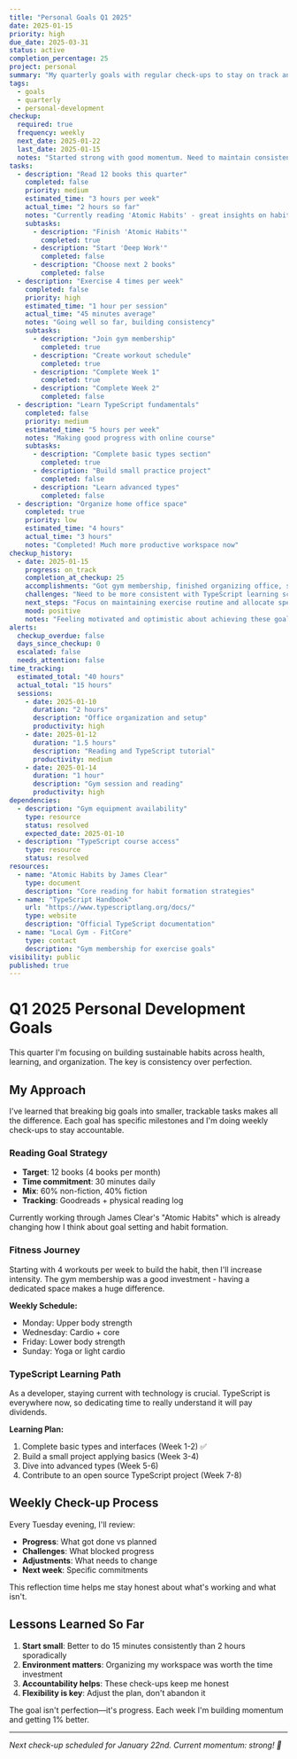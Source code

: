 ```yaml
---
title: "Personal Goals Q1 2025"
date: 2025-01-15
priority: high
due_date: 2025-03-31
status: active
completion_percentage: 25
project: personal
summary: "My quarterly goals with regular check-ups to stay on track and reflect on progress."
tags:
  - goals
  - quarterly
  - personal-development
checkup:
  required: true
  frequency: weekly
  next_date: 2025-01-22
  last_date: 2025-01-15
  notes: "Started strong with good momentum. Need to maintain consistency."
tasks:
  - description: "Read 12 books this quarter"
    completed: false
    priority: medium
    estimated_time: "3 hours per week"
    actual_time: "2 hours so far"
    notes: "Currently reading 'Atomic Habits' - great insights on habit formation"
    subtasks:
      - description: "Finish 'Atomic Habits'"
        completed: true
      - description: "Start 'Deep Work'"
        completed: false
      - description: "Choose next 2 books"
        completed: false
  - description: "Exercise 4 times per week"
    completed: false
    priority: high
    estimated_time: "1 hour per session"
    actual_time: "45 minutes average"
    notes: "Going well so far, building consistency"
    subtasks:
      - description: "Join gym membership"
        completed: true
      - description: "Create workout schedule"
        completed: true
      - description: "Complete Week 1"
        completed: true
      - description: "Complete Week 2"
        completed: false
  - description: "Learn TypeScript fundamentals"
    completed: false
    priority: medium
    estimated_time: "5 hours per week"
    notes: "Making good progress with online course"
    subtasks:
      - description: "Complete basic types section"
        completed: true
      - description: "Build small practice project"
        completed: false
      - description: "Learn advanced types"
        completed: false
  - description: "Organize home office space"
    completed: true
    priority: low
    estimated_time: "4 hours"
    actual_time: "3 hours"
    notes: "Completed! Much more productive workspace now"
checkup_history:
  - date: 2025-01-15
    progress: on_track
    completion_at_checkup: 25
    accomplishments: "Got gym membership, finished organizing office, started reading routine"
    challenges: "Need to be more consistent with TypeScript learning schedule"
    next_steps: "Focus on maintaining exercise routine and allocate specific time blocks for coding practice"
    mood: positive
    notes: "Feeling motivated and optimistic about achieving these goals"
alerts:
  checkup_overdue: false
  days_since_checkup: 0
  escalated: false
  needs_attention: false
time_tracking:
  estimated_total: "40 hours"
  actual_total: "15 hours"
  sessions:
    - date: 2025-01-10
      duration: "2 hours"
      description: "Office organization and setup"
      productivity: high
    - date: 2025-01-12
      duration: "1.5 hours"
      description: "Reading and TypeScript tutorial"
      productivity: medium
    - date: 2025-01-14
      duration: "1 hour"
      description: "Gym session and reading"
      productivity: high
dependencies:
  - description: "Gym equipment availability"
    type: resource
    status: resolved
    expected_date: 2025-01-10
  - description: "TypeScript course access"
    type: resource
    status: resolved
resources:
  - name: "Atomic Habits by James Clear"
    type: document
    description: "Core reading for habit formation strategies"
  - name: "TypeScript Handbook"
    url: "https://www.typescriptlang.org/docs/"
    type: website
    description: "Official TypeScript documentation"
  - name: "Local Gym - FitCore"
    type: contact
    description: "Gym membership for exercise goals"
visibility: public
published: true
---
```


# Q1 2025 Personal Development Goals

This quarter I'm focusing on building sustainable habits across health, learning, and organization. The key is consistency over perfection.

## My Approach

I've learned that breaking big goals into smaller, trackable tasks makes all the difference. Each goal has specific milestones and I'm doing weekly check-ups to stay accountable.

### Reading Goal Strategy
- **Target**: 12 books (4 books per month)
- **Time commitment**: 30 minutes daily
- **Mix**: 60% non-fiction, 40% fiction
- **Tracking**: Goodreads + physical reading log

Currently working through James Clear's "Atomic Habits" which is already changing how I think about goal setting and habit formation.

### Fitness Journey
Starting with 4 workouts per week to build the habit, then I'll increase intensity. The gym membership was a good investment - having a dedicated space makes a huge difference.

**Weekly Schedule:**
- Monday: Upper body strength
- Wednesday: Cardio + core
- Friday: Lower body strength  
- Sunday: Yoga or light cardio

### TypeScript Learning Path
As a developer, staying current with technology is crucial. TypeScript is everywhere now, so dedicating time to really understand it will pay dividends.

**Learning Plan:**
1. Complete basic types and interfaces (Week 1-2) ✅
2. Build a small project applying basics (Week 3-4)
3. Dive into advanced types (Week 5-6)
4. Contribute to an open source TypeScript project (Week 7-8)

## Weekly Check-up Process

Every Tuesday evening, I'll review:
- **Progress**: What got done vs planned
- **Challenges**: What blocked progress
- **Adjustments**: What needs to change
- **Next week**: Specific commitments

This reflection time helps me stay honest about what's working and what isn't.

## Lessons Learned So Far

1. **Start small**: Better to do 15 minutes consistently than 2 hours sporadically
2. **Environment matters**: Organizing my workspace was worth the time investment
3. **Accountability helps**: These check-ups keep me honest
4. **Flexibility is key**: Adjust the plan, don't abandon it

The goal isn't perfection—it's progress. Each week I'm building momentum and getting 1% better.

---

*Next check-up scheduled for January 22nd. Current momentum: strong! 💪*
